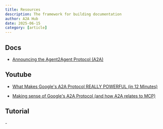 ```yaml
---
title: Resources
description: The framework for building documentation
author: A2A Hub
date: 2025-06-15
category: [article]
---
```




## Docs
- [ Announcing the Agent2Agent Protocol (A2A) ](https://developers.googleblog.com/en/a2a-a-new-era-of-agent-interoperability/)

## Youtube
- [ What Makes Google's A2A Protocol REALLY POWERFUL (in 12 Minutes) ](https://www.youtube.com/watch?v=voaKr_JHvF4&ab_channel=JackHerrington)

- [ Making sense of Google's A2A Protocol (and how A2A relates to MCP) ](https://www.youtube.com/watch?v=WGeHYPLbXMk&ab_channel=MaximilianSchwarzm%C3%BCller)

## Tutorial
-[](https://github.com/GoogleCloudPlatform/ai-ml-recipes/blob/main/notebooks/quickstart/agent2agent/a2a_quickstart.ipynb?source=post_page-----2c0e3d77af24---------------------------------------)